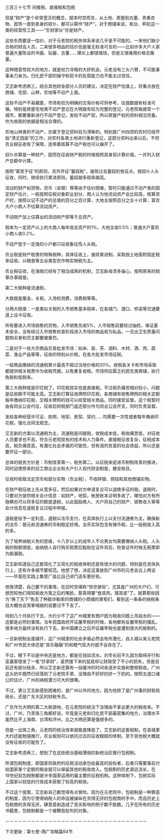 

三百三十七节 间接税、直接税和包税

但是“财产”是个非常宽泛的概念，就本时空而言，从土地、房屋到古董、贵重衣物、首饰一直到卖身的奴仆，都可以算作“财产”。对于商铺来说，柜台、秤砣这一类的经营性工具――“生财家伙”亦是财产。

这些东西要逐一估价，对于元老院的税务体系来说几乎是不可能的。一来他们缺少合格的财会人员，二来很多物品的估价也是毫无标准可言的――比如许多大户人家普遍大量陈设的书画、玩器、古董……理论上都很值钱，但是又很难用价格去衡量。

这种随意性较大的地方，就是权力寻租的大好机会。元老没有三头六臂，不可能事事亲力亲为。归化民干部的操守和契卡的反腐能力也不能太过信任。

艾志新考虑再三，结合其他财金部分人员的建议，决定在财产估值上，将重点放在商铺、宅邸、山林，农地等不动产上面。

这些不动产不易藏匿，市场有较为明确的交易价格可供参考，估值数据有标准可循。特别是房屋宅地类不动产登记在大明就有较为完整的登记，元老院每接受一个城市，都要重新进行不动产登记，发给不动产契，所以房屋产权的资料相当完备。作为收税的依据是相当合理的。

农地山林类的不动产，亦属于登记资料较为清晰的。特别是广州四郊的农村已经开始“清丈田亩”的工作，对农村各类土地进行重新登记，这部分资料出来以后，不但农业税征收有了保障，连带着核算不动产税也可以展开了。

奴仆亦算是一种财产，因而在征收财产税的时候按照其身契计算价值，一并列入财产总额中计算。

按照“寓禁于征”的原则，另外开征“蓄奴税”，废除过去蓄奴的免征点，按奴仆人头征收，同时，继续执行累进原则，蓄奴越多税率越高。

流动的财产如货物，货币（金银）等等由于估价困难，暂时只能通过不动产类的固定财产估计，一般按照征税对象职业划分，商人认为他流动资产会比较高，核算资产时，按照以记不动产的总值的百分之百计算，大地主按照百分之五十计算，富农大户小商人不估算流动资产。

不动财产加上估算出的流动财产即等于总资产。

税率为一定资产以上的大商人每年收总资产的1%，大地主收0.5%；普通大户富农小商人收0.2%。

不动产低于一定值的小户都只征收象征性人头税。

农业税是财产税里的特殊税种。具体征收上，废除累进制，采取按土地面积固定税率征收。以粮食等五谷类型农作物实物税为主。

农业税征收，在海南已经有了相当成熟的机制，艾志新毋须多操心，按照原来的规章办事就是。

第二大税种是流通税，

大致就是厘金，关税，入场检测费，消费税等等。

分两大税值：一是类似关税的入市销售基本税率，在各城门、渡口、桥梁等交通要道上设卡征收。

所有要进入市场销售的货物，入市销售先收5%，入市销售前要经过抽检，保证基本安全，没有经过入市销售检查阶段进入市场的商品视为私品，一旦出卫生质量问题购买者和货主都要被重罚。

二是对于一些大宗商品交易批发市场：如米、盐、茶、调料、木材、酒、肉、蔬菜、渔业产品等等，征收的特别从价税，在各大批发市场征税。

一般商品缴纳的流通税累计最高不超过当地价格的20%。收税各关卡和市场采取都提供相关税票作为收税凭据，以免重复收税。市场供应匮乏的民生类商铺，执行免税和低税率。

第三大税种就是印花税了。印花税其实也是直接税。不过税负痛苦相对较小，问题是征收额不可能太高。艾志新打算征收牌照印花税，各商铺有销售牌照的相关定额每年缴纳印花税，交相关牌照的钱可以经营相关商品，同时接受监督。这个税暂时由各同业公会代征，征收后财税部门返还部分作为同业公会开支，同时负责监督。

发给各种经营许可证、执照、地契、房契、契约……均需要一次性或者每年缴纳印花税，强化合同法观念。

艾志新的方案以流通税为主，流通税是间接税，收税成本低，税收痛苦低，对征收人员要求也不高，符合元老院现有的技术和人力条件。直接税征收复杂，征税成本高，税负痛苦高，有激化社会矛盾的可能性，但有调剂贫富的社会效益，所以还是要开征一部分。

总体的税务方针是：币制改革第一，税务第二。以征税来促进币制制改革的推进，同时迫使原来的旧工商业企业和大户引入现代财会制度，健全账目。

征收时收取法定货币和部分实物（农业税），不收碎银、铜钱和其他商铺实物。

在财产税征收上先从宽多征，然后如果对方申请复议可以退换多征的税。退税时，只要对方提供相关会计信息：如财产，地契，帐房账本证明多收了，哪怕对方有所隐瞒也可以将多征的额度退税，以此鼓励商人、大户将自己的财产、销售收入等等会计信息在退税复议过程中申报。

退税是给予一定利息，退税以法币支付，在具体执行上以支付流通券为主。确保新的法币：银元和流通券的币制稳定好用。法币实际包含有铸币税，比一般税收入高的多。

为了培养纳税义务的思维，十八岁以上的成年人不论男女均需要缴纳人头税。人头税的税额很低，由纳税人自行购买税票后黏贴在证件背后，检查证件时候无税票即为偷漏税。

艾志新知道自己这套简化了又简化的税收体制还是有很大的问题，特别是在具体执行上，还有许多细节要规范。他想了想，决定这事放到广州市的元老会议上再谈――毕竟在实践上集思广益比自己闭门造车更好些。

他很清楚，自己要干的事情，在旧时空堪称“惊世骇俗”，尤其是广州的大户们，可想而知他们得知税收方案之后的嘴脸，那真得要“食其肉，寝其皮”了。就算那些因为“换了天下”免去了种敲诈勒索的商铺的小商铺的掌柜们，看到这一条条的纳税条目大概也会哭爹喊娘的说要过不下去了。

待到几个月执行下去，大约少不了这广州城里有商户因为税收问题上吊投水的――这都是必然的事情。当年民国政府开征屠宰税的时候，各地都有反屠宰税的骚乱。很多地方最终没有执行下去。新中国建立之后开征屠宰税也是遭到很大的抵制的。

一旦新税制全面铺开，这广州城里的社会矛盾必然会有所激化，自入城以来元老院和广州市民大体还是“其乐融融”的和睦气氛大约就不会存在了。

不过，眼下不论是中央还是地方，都是花钱如流水。刘市长前不久因为取缔牙行和巫蛊案很发了一笔“抄家财”，虽然接下来的鼠疫却让财政受了不小的损失，但是目前还有部分结余，所以艾志新还算有一段缓冲的时间来逐步实施和整顿税收。广州这头奶牛既然已经落到了元老院手里，没理由不好好的挤一下奶的。按照五道口诸公的估计，广州的纳税潜力可大的很嘞。

不过，更让艾志新感到困难的，是广州以外的地方。因为他除了是广州事的财税局局长，还是广东大区的财税专员。

广东作为大明的第二大税源地，在元老院的统治下没理由不拿出更大的税收来。不过，广州，乃至珠三角都好说，毕竟是元老和归化民干部最密集的地方，治理水平虽然比不上海南、台湾和济州，比之大明还算是强很多的。

但是一出珠三角，元老院的统治效率就极度降低了。艾志新的这套税制，在县城里大约还能勉强推行，农业税则可以依托过去的征收粮赋的体制，至于其他税大概就没有征收的可能性了。

艾志新考虑再三，想到了在这些统治基础薄弱的新统治区推行包税制。

所谓包税制度，即国家将政府的征税活动承包给最高的投标者，后者只需要事前付给国家某个定额的租金就可以保留其他的税收收入。包税制的历史源远流长，在19世纪前包税制都是许多国家运用的最主要的征税机制。这种体制下，包税实际上国家以较低的行政成本获取了较高的税收。

不过这个提案，艾志新自己都觉得有点冒险。因为在元老院中，包税制是一种罪恶的制度，因为它使得纳税人的命运被操纵在贪得无厌的包税商的手中。而且历史上包税商的贪得无厌，肆意盘剥造成了恶劣影响的例子数不胜数。几乎在所有的历史书籍里，包税制都是一个被鞭笞批判的对象。

－－－－－－－－－－－－－－－－－－－－－－－－－－－－－－－－－

下次更新：第七卷-两广攻略篇64节

